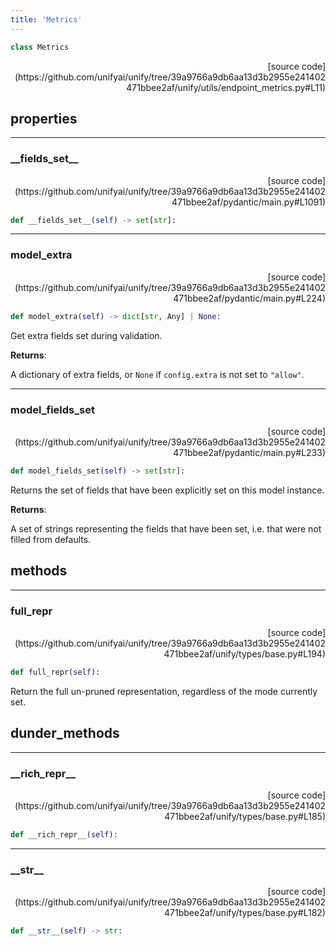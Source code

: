 ```yaml
---
title: 'Metrics'
---
```


```python
class Metrics
```

<p align="right">[source code](https://github.com/unifyai/unify/tree/39a9766a9db6aa13d3b2955e241402471bbee2af/unify/utils/endpoint_metrics.py#L11)</p>



## properties

---

### \_\_fields\_set\_\_

<p align="right">[source code](https://github.com/unifyai/unify/tree/39a9766a9db6aa13d3b2955e241402471bbee2af/pydantic/main.py#L1091)</p>

```python
def __fields_set__(self) -> set[str]:
```



---

### model\_extra

<p align="right">[source code](https://github.com/unifyai/unify/tree/39a9766a9db6aa13d3b2955e241402471bbee2af/pydantic/main.py#L224)</p>

```python
def model_extra(self) -> dict[str, Any] | None:
```

Get extra fields set during validation.

**Returns**:

A dictionary of extra fields, or `None` if `config.extra` is not set to `"allow"`.

---

### model\_fields\_set

<p align="right">[source code](https://github.com/unifyai/unify/tree/39a9766a9db6aa13d3b2955e241402471bbee2af/pydantic/main.py#L233)</p>

```python
def model_fields_set(self) -> set[str]:
```

Returns the set of fields that have been explicitly set on this model instance.

**Returns**:

A set of strings representing the fields that have been set,
i.e. that were not filled from defaults.

## methods

---

### full\_repr

<p align="right">[source code](https://github.com/unifyai/unify/tree/39a9766a9db6aa13d3b2955e241402471bbee2af/unify/types/base.py#L194)</p>

```python
def full_repr(self):
```

Return the full un-pruned representation, regardless of the mode currently set.

## dunder_methods

---

### \_\_rich\_repr\_\_

<p align="right">[source code](https://github.com/unifyai/unify/tree/39a9766a9db6aa13d3b2955e241402471bbee2af/unify/types/base.py#L185)</p>

```python
def __rich_repr__(self):
```



---

### \_\_str\_\_

<p align="right">[source code](https://github.com/unifyai/unify/tree/39a9766a9db6aa13d3b2955e241402471bbee2af/unify/types/base.py#L182)</p>

```python
def __str__(self) -> str:
```

